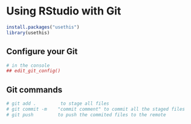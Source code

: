
# Using RStudio with Git
 
```r
install.packages("usethis")
library(usethis)
```
## Configure your Git
```r
# in the console
## edit_git_config()
```
## Git commands
```r
# git add .         to stage all files
# git commit -m    "commit comment" to commit all the staged files
# git push         to push the commited files to the remote
```

